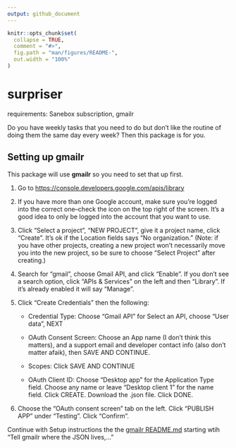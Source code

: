```yaml
---
output: github_document
---
```


<!-- README.md is generated from README.Rmd. Please edit that file -->

```r
knitr::opts_chunk$set(
  collapse = TRUE,
  comment = "#>",
  fig.path = "man/figures/README-",
  out.width = "100%"
)
```

# surpriser

requirements: Sanebox subscription, gmailr

Do you have weekly tasks that you need to do but don't like the routine of doing them the same day every week? Then this package is for you. 

<!-- badges: start -->
<!-- badges: end -->

## Setting up gmailr

This package will use **gmailr** so you need to set that up first.


1.  Go to <https://console.developers.google.com/apis/library>

2.  If you have more than one Google account, make sure you’re logged into
    the correct one–check the icon on the top right of the screen. It’s
    a good idea to only be logged into the account that you want to
    use.

3.  Click "Select a project", "NEW PROJECT", give it a project name,
    click "Create". It’s ok if the Location fields says "No
    organization." (Note: if you have other projects, creating a new project won't necessarily move you into the new project, so be sure to choose "Select Project" after creating.)

4.  Search for "gmail", choose Gmail API, and click "Enable". If you don't see a search option, click "APIs & Services" on the left and then "Library". If it's already enabled it will say "Manage".

5.  Click "Create Credentials" then the following:

    * Credential Type: Choose “Gmail API” for Select an API, choose “User data”, NEXT

    * OAuth Consent Screen: Choose an App name (I don’t think this matters), and a support email and developer contact info (also don't matter afaik), then SAVE AND CONTINUE.

    * Scopes: Click SAVE AND CONTINUE

    * OAuth Client ID: Choose "Desktop app" for the Application Type field. Choose any name or leave "Desktop client 1" for the name field. Click CREATE. Download the .json file. Click DONE.

6. Choose the "OAuth consent screen" tab on the left. Click "PUBLISH APP" under "Testing". Click "Confirm".

Continue with Setup instructions the the [gmailr README.md](https://github.com/r-lib/gmailr) starting wtih "Tell gmailr where the JSON lives,..."
